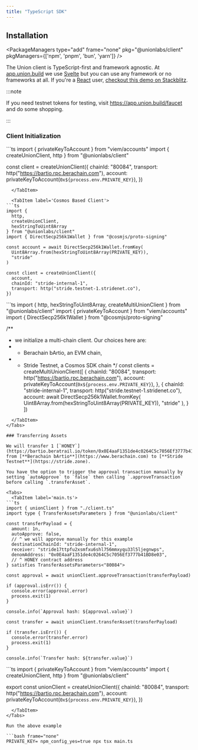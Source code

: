```yaml
---
title: "TypeScript SDK"
---
```


## Installation

<PackageManagers
  type="add"
  frame="none"
  pkg="@unionlabs/client"
  pkgManagers={['npm', 'pnpm', 'bun', 'yarn']}
/>

The Union client is TypeScript-first and framework agnostic.
At [app.union.build](https://app.union.build) we use [Svelte](https://svelte.dev) but you can use any framework or no frameworks at all.
If you're a [React](https://reactjs.org) user, [checkout this demo on Stackblitz](https://stackblitz.com/edit/github-nav3yr-xbanxq?file=src%2Fapp.tsx).

:::note

If you need testnet tokens for testing, visit https://app.union.build/faucet and do some shopping.

:::

### Client Initialization

<Tabs>
  <TabItem label='EVM Based Client'>
```ts
import { privateKeyToAccount } from "viem/accounts"
import { createUnionClient, http } from "@unionlabs/client"

const client = createUnionClient({
  chainId: "80084",
  transport: http("https://bartio.rpc.berachain.com"),
  account: privateKeyToAccount(`0x${process.env.PRIVATE_KEY}`),
})
```
  </TabItem>
  
  <TabItem label='Cosmos Based Client'>
```ts
import {
  http,
  createUnionClient,
  hexStringToUint8Array
} from "@unionlabs/client"
import { DirectSecp256k1Wallet } from "@cosmjs/proto-signing"

const account = await DirectSecp256k1Wallet.fromKey(
  Uint8Array.from(hexStringToUint8Array(PRIVATE_KEY)),
  "stride"
)

const client = createUnionClient({
  account,
  chainId: "stride-internal-1",
  transport: http("stride.testnet-1.stridenet.co"),
})
```
  </TabItem>
  <TabItem label='Multi-Chain Client'>
```ts
import { 
  http, 
  hexStringToUint8Array,
  createMultiUnionClient
} from "@unionlabs/client"
import { privateKeyToAccount } from "viem/accounts"
import { DirectSecp256k1Wallet } from "@cosmjs/proto-signing"

/**
 * we initialize a multi-chain client. Our choices here are:
 *  - Berachain bArtio, an EVM chain,
 *  - Stride Testnet, a Cosmos SDK chain
 */
const clients = createMultiUnionClient([
  {
    chainId: "80084",
    transport: http("https://bartio.rpc.berachain.com"),
    account: privateKeyToAccount(`0x${process.env.PRIVATE_KEY}`),
  },
  {
    chainId: "stride-internal-1",
    transport: http("stride.testnet-1.stridenet.co"),
    account: await DirectSecp256k1Wallet.fromKey(
      Uint8Array.from(hexStringToUint8Array(PRIVATE_KEY)),
      "stride"
    ),
  }
])
```
  </TabItem>
</Tabs>

### Transferring Assets

We will transfer 1 [`HONEY`](https://bartio.beratrail.io/token/0x0E4aaF1351de4c0264C5c7056Ef3777b41BD8e03) from [**Berachain bArtio**](https://www.berachain.com) to [**Stride Testnet**](https://stride.zone).

You have the option to trigger the approval transaction manually by setting `autoApprove` to `false` then calling `.approveTransaction` before calling `.transferAsset`.

<Tabs>
  <TabItem label='main.ts'>
```ts
import { unionClient } from "./client.ts"
import type { TransferAssetsParameters } from "@unionlabs/client"

const transferPayload = {
  amount: 1n,
  autoApprove: false,
  // ^ we will approve manually for this example
  destinationChainId: "stride-internal-1",
  receiver: "stride17ttpfu2xsmfxu6shl756mmxyqu33l5ljegnwps",
  denomAddress: "0x0E4aaF1351de4c0264C5c7056Ef3777b41BD8e03",
  // ^ HONEY contract address
} satisfies TransferAssetsParameters<"80084">

const approval = await unionClient.approveTransaction(transferPayload)

if (approval.isErr()) {
  console.error(approval.error)
  process.exit(1)
}

console.info(`Approval hash: ${approval.value}`)

const transfer = await unionClient.transferAsset(transferPayload)

if (transfer.isErr()) {
  console.error(transfer.error)
  process.exit(1)
}

console.info(`Transfer hash: ${transfer.value}`)
```
  </TabItem>
  <TabItem label='client.ts'>
```ts
import { privateKeyToAccount } from "viem/accounts"
import { createUnionClient, http } from "@unionlabs/client"

export const unionClient = createUnionClient({
  chainId: "80084",
  transport: http("https://bartio.rpc.berachain.com"),
  account: privateKeyToAccount(`0x${process.env.PRIVATE_KEY}`),
})
```
  </TabItem>
</Tabs>

Run the above example

```bash frame="none"
PRIVATE_KEY= npm_config_yes=true npx tsx main.ts
```
